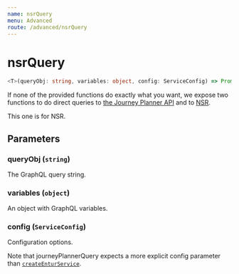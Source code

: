 ```yaml
---
name: nsrQuery
menu: Advanced
route: /advanced/nsrQuery
---
```


# nsrQuery

```typescript
<T>(queryObj: string, variables: object, config: ServiceConfig) => Promise<T>
```

If none of the provided functions do exactly what you want, we expose two functions to do direct queries to [the Journey Planner API](https://developer.entur.org/pages-journeyplanner-journeyplanner) and to [NSR](https://developer.entur.org/pages-nsr-nsr).

This one is for NSR.

## Parameters

### queryObj (`string`)

The GraphQL query string.

### variables (`object`)

An object with GraphQL variables.

### config (`ServiceConfig`)

Configuration options.

Note that journeyPlannerQuery expects a more explicit config parameter than [`createEnturService`](/getting-started).
